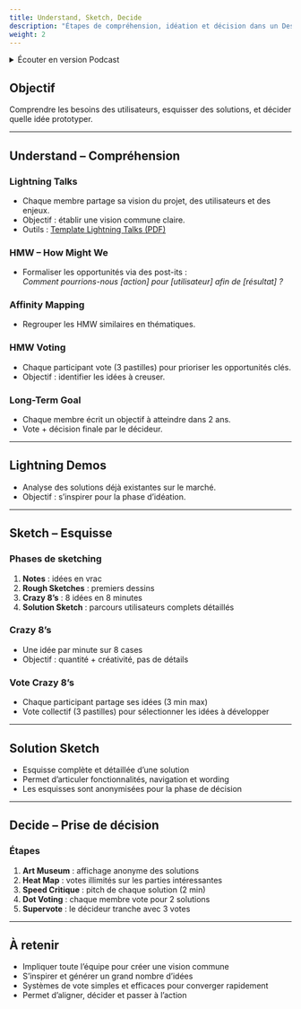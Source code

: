 ```yaml
---
title: Understand, Sketch, Decide
description: "Étapes de compréhension, idéation et décision dans un Design Sprint."
weight: 2
---
```



<details>
    <summary>Écouter en version Podcast</summary>
> [!INFO] Information
> Disponible en podcast audio. (Généré par IA avec NoteBook LM by Google)
>
> <br />
> [En savoir plus](/fr/why-ai-podcast)

<SrtPlayer
  client:only="react"
  audioSrc="/podcasts/design-sprint/understand-sketch-decide.mp3"
  srtUrl="/podcasts/design-sprint/understand-sketch-decide.srt"
/>
</details>

## Objectif

Comprendre les besoins des utilisateurs, esquisser des solutions, et décider quelle idée prototyper.

---

## Understand – Compréhension

### Lightning Talks

- Chaque membre partage sa vision du projet, des utilisateurs et des enjeux.
- Objectif : établir une vision commune claire.
- Outils : [Template Lightning Talks (PDF)](https://designsprintkit.withgoogle.com/assets/tools/Template%20for%20Lightning%20Talks.pdf)

### HMW – How Might We

- Formaliser les opportunités via des post-its :  
  _Comment pourrions-nous [action] pour [utilisateur] afin de [résultat] ?_

### Affinity Mapping

- Regrouper les HMW similaires en thématiques.

### HMW Voting

- Chaque participant vote (3 pastilles) pour prioriser les opportunités clés.
- Objectif : identifier les idées à creuser.

### Long-Term Goal

- Chaque membre écrit un objectif à atteindre dans 2 ans.
- Vote + décision finale par le décideur.

---

## Lightning Demos

- Analyse des solutions déjà existantes sur le marché.
- Objectif : s’inspirer pour la phase d’idéation.

---

## Sketch – Esquisse

### Phases de sketching

1. **Notes** : idées en vrac
2. **Rough Sketches** : premiers dessins
3. **Crazy 8’s** : 8 idées en 8 minutes
4. **Solution Sketch** : parcours utilisateurs complets détaillés

### Crazy 8’s

- Une idée par minute sur 8 cases
- Objectif : quantité + créativité, pas de détails

### Vote Crazy 8’s

- Chaque participant partage ses idées (3 min max)
- Vote collectif (3 pastilles) pour sélectionner les idées à développer

---

## Solution Sketch

- Esquisse complète et détaillée d’une solution
- Permet d’articuler fonctionnalités, navigation et wording
- Les esquisses sont anonymisées pour la phase de décision

---

## Decide – Prise de décision

### Étapes

1. **Art Museum** : affichage anonyme des solutions
2. **Heat Map** : votes illimités sur les parties intéressantes
3. **Speed Critique** : pitch de chaque solution (2 min)
4. **Dot Voting** : chaque membre vote pour 2 solutions
5. **Supervote** : le décideur tranche avec 3 votes

---

## À retenir

- Impliquer toute l’équipe pour créer une vision commune
- S’inspirer et générer un grand nombre d’idées
- Systèmes de vote simples et efficaces pour converger rapidement
- Permet d’aligner, décider et passer à l’action
